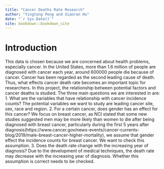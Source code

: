 ```yaml
--- 
title: "Cancer Deaths Rate Research"
author: "Yingtong Peng and Xiaoran Hu"
date: "`r Sys.Date()`"
site: bookdown::bookdown_site
---
```


# Introduction
This data is chosen because we are concerned about health problems, especially cancer. In the United States, more than 1.6 million of people are diagnosed with cancer each year, around 600000 people die because of cancer. Cancer has been regarded as the second leading cause of death. Thus, what effects cancer death rate becomes an important topic for researchers. In this project, the relationship between potential factors and cancer deaths is studied. The three main questions we are interested in are: 1. What are the variables that have relationship with cancer incidence counts? The potential variables we want to study are leading cancer site, sex, race and region. 2. For a certain cancer, does gender has an effect for this cancer? We focus on breast cancer, as NCI stated that some new studies suggested men may be more likely than women to die after being diagnosed with breast cancer, particularly during the first 5 years after diagnosis(https://www.cancer.gov/news-events/cancer-currents-blog/2019/male-breast-cancer-higher-mortality), we assume that gender effect the incidence counts for breast cancer. We want to check this assumption. 3. Does the death rate change with the increasing year of diagnosis? Due to the development of medical techniques, the death rate may decrease with the increasing year of diagnosis. Whether this assumption is correct needs to be checked.
